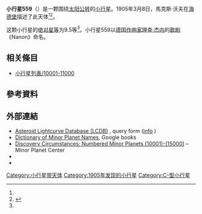 {{Infobox planet
 | minorplanet     = yes
 | name            = 559 Nanon
 | background      = #D6D6D6
 | image = 
 | image_size      = 
 | caption         =
 | discovery_ref   =  <ref name="MPC-object" />
 | discoverer      = [[馬克斯·沃夫|馬克斯·沃夫]]
 | discovery_site  = [[海德堡|海德堡]]
 | discovered      = 1905年3月8日
 | mpc_name        = 559 Nanon
 | alt_names       = 559 Nanon
 | pronounced      = 
 | named_after     = <ref name="MPC-object" />
 | mp_category     = [[主帶小行星|主帶小行星]] <ref name="MPC-object" /><ref name="jpldata" />
 | orbit_ref       = <ref name="a">[http://ssd.jpl.nasa.gov/sbdb.cgi?sstr=559 559] {{Wayback|url=http://ssd.jpl.nasa.gov/sbdb.cgi?sstr=559 |date=20140822184712 }}，小行星數據庫瀏覽器（JPL Small-Body Database Browser）－[[美国国家航空航天局|美国国家航空航天局]]喷气推进实验室</ref>
 | epoch           = 2018-03-23.0（[[儒略日|JD]] 2458200.5）
 | uncertainty     = 0
 | observation_arc = 
 | aphelion = {{convert|2.890|AU|km|3|abbr=on|lk=out}}
 | perihelion      = {{convert|2.5321327|AU|km|3|abbr=on}}
 | semimajor       = 2.7108918
 | eccentricity    = 0.0659411
 | period          = 4.46[[儒略年|yr]]
 | mean_anomaly    = 62.08971[[度|°]]
 | mean_motion     = {{Deg2DMS|0.22081860|sup=ms}} / day
 | inclination     = 9.30182
 | asc_node        = 112.07479°
 | arg_peri        = 128.24423
 | mean_diameter   = 
 | rotation        = 
 | albedo          =
 | spectral_type   =
 | abs_magnitude   = 9.5<ref name="jpldata" />
}}
'''小行星559'''（{{lang-en|559 Nanon}}）是一颗围绕[[太阳|太阳]][[公转|公转]]的[[小行星|小行星]]。1905年3月8日，馬克斯·沃夫在[[海德堡|海德堡]]描述了此天体<ref name="a" /><ref>{{cite news|title=小行星列表|url=http://cfa-www.harvard.edu/iau/lists/NumberedMPs.txt|accessdate=2018-10-19|newspaper=哈佛大学|archive-date=2008-05-17|archive-url=https://web.archive.org/web/20080517010638/http://cfa-www.harvard.edu/iau/lists/NumberedMPs.txt|dead-url=no}}</ref>。

这颗小行星的[[绝对星等|绝对星等]]为9.5等<ref name="a" />。小行星559以[[德国|德国]][[作曲家|作曲家]][[理查·杰内|理查·杰内]]的[[歌剧|歌剧]]《Nanon》命名。

== 相关條目 ==
*[[小行星列表/10001-11000|小行星列表/10001-11000]]

== 參考資料 ==
{{reflist|refs=

<ref name="jpldata">{{cite web
 |type         = 2018-01-26 last obs.
 |title        = JPL Small-Body Database Browser:559 Nanon-559 Nanon
 |url          = https://ssd.jpl.nasa.gov/sbdb.cgi?sstr=559
 |publisher    = [[Jet_Propulsion_Laboratory|Jet Propulsion Laboratory]]
 |accessdate   = 28 March 2018
 |archive-date = 2020-08-03
 |archive-url  = https://web.archive.org/web/20200803122153/https://ssd.jpl.nasa.gov/sbdb.cgi?sstr=559
 |dead-url     = no
}}</ref>

<ref name="MPC-object">{{cite web
  |title      = 559 Nanon
  |work      = Minor Planet Center
  |url      = https://www.minorplanetcenter.net/db_search/show_object?object_id=559
  |accessdate      = 28 March 2018
  |archive-date      = 2016-03-04
  |archive-url      = https://web.archive.org/web/20160304111119/http://minorplanetcenter.net/db_search/show_object?object_id=559
  |dead-url      = no
  }}</ref>

}}

==  外部連結 ==
* [http://www.minorplanet.info/PHP/lcdbsummaryquery.php Asteroid Lightcurve Database (LCDB)] {{Wayback|url=http://www.minorplanet.info/PHP/lcdbsummaryquery.php |date=20171210173955 }}, query form ([http://www.minorplanet.info/lightcurvedatabase.html info] {{Wayback|url=http://www.minorplanet.info/lightcurvedatabase.html |date=20171216050541 }})
* [https://books.google.com/books?id=aeAg1X7afOoC&pg Dictionary of Minor Planet Names], Google books
* [http://www.minorplanetcenter.net/iau/lists/NumberedMPs010001.html Discovery Circumstances: Numbered Minor Planets (10001)-(15000)] {{Wayback|url=http://www.minorplanetcenter.net/iau/lists/NumberedMPs010001.html |date=20180612162317 }} – Minor Planet Center
* {{AstDys|559}}
* {{JPL small body}}

{{Minor Planet Number|[[小行星558|小行星558]]|[[小行星560|小行星560]]}}
{{小天体}}

[[Category:小行星带天体|Category:小行星带天体]]
[[Category:1905年发现的小行星|Category:1905年发现的小行星]]
[[Category:C-型小行星|Category:C-型小行星]]